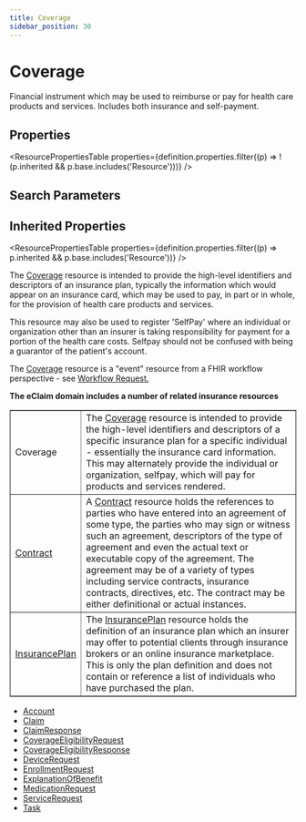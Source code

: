 ```yaml
---
title: Coverage
sidebar_position: 30
---
```



# Coverage

Financial instrument which may be used to reimburse or pay for health care products and services. Includes both insurance and self-payment.

<Tabs queryString="section">
<TabItem value="schema" label="Schema" default>

## Properties

<ResourcePropertiesTable
  properties={definition.properties.filter((p) => !(p.inherited && p.base.includes('Resource')))}
/>

## Search Parameters

<SearchParamsTable searchParams={definition.searchParameters} />

## Inherited Properties

<ResourcePropertiesTable properties={definition.properties.filter((p) => p.inherited && p.base.includes('Resource'))} />

</TabItem>
  <TabItem value="usage" label="Usage">
    <div>  <a name="scope"></a>  <p> The <a href="/docs/api/fhir/resources/coverage">Coverage</a> resource is intended to provide the high-level identifiers and descriptors of an insurance plan, typically the information which would  appear on an insurance card, which may be used to pay, in part or in whole, for the provision of health care products and services.  </p> <p> This resource may also be used to register 'SelfPay' where an individual or organization other than an insurer is taking responsibility for payment for a  portion of the health care costs. Selfpay should not be confused with being a guarantor of the patient's account. </p> <p>The <a href="/docs/api/fhir/resources/coverage">Coverage</a> resource is a "event" resource from a FHIR workflow perspective - see <a href="https://www.hl7.org/fhir/workflow.html#event">Workflow Request.</a></p>  </div>
    </TabItem>
  <TabItem value="relationships" label="Relationships">
    <div>   <a name="bnr"></a>    <p>    <b>The eClaim domain includes a number of related insurance resources</b>   </p>   <table border="1" cellpadding="1" cellspacing="2" frame="box">    <tbody><tr>     <td>Coverage</td>     <td>The <a href="/docs/api/fhir/resources/coverage">Coverage</a> resource is intended to provide the high-level identifiers and descriptors of a specific insurance plan for a specific individual - essentially the insurance card information. This may alternately provide the individual or organization, selfpay,  which will pay for products and services rendered.</td>    </tr>    <tr>     <td><a href="/docs/api/fhir/resources/contract">Contract</a></td>     <td>A <a href="/docs/api/fhir/resources/contract">Contract</a> resource holds the references to parties who have entered into an agreement of some type, the parties who may sign or witness     such an agreement, descriptors of the type of agreement and even the actual text or executable copy of the agreement. The agreement may be of      a variety of types including service contracts, insurance contracts, directives, etc. The contract may be either definitional or actual instances.     </td>    </tr>    <tr>     <td><a href="/docs/api/fhir/resources/insuranceplan">InsurancePlan</a></td>     <td>The <a href="/docs/api/fhir/resources/insuranceplan">InsurancePlan</a> resource holds the definition of an insurance plan which an insurer may offer to potential clients through     insurance brokers or an online insurance marketplace. This is only the plan definition and does not contain or reference      a list of individuals who have purchased the plan.        </td>    </tr>   </tbody></table>  </div>
    </TabItem>
  
  <TabItem value="referencedBy" label="Referenced By">
    <ul><li><a href="/docs/api/fhir/resources/account">Account</a></li>
<li><a href="/docs/api/fhir/resources/claim">Claim</a></li>
<li><a href="/docs/api/fhir/resources/claimresponse">ClaimResponse</a></li>
<li><a href="/docs/api/fhir/resources/coverageeligibilityrequest">CoverageEligibilityRequest</a></li>
<li><a href="/docs/api/fhir/resources/coverageeligibilityresponse">CoverageEligibilityResponse</a></li>
<li><a href="/docs/api/fhir/resources/devicerequest">DeviceRequest</a></li>
<li><a href="/docs/api/fhir/resources/enrollmentrequest">EnrollmentRequest</a></li>
<li><a href="/docs/api/fhir/resources/explanationofbenefit">ExplanationOfBenefit</a></li>
<li><a href="/docs/api/fhir/resources/medicationrequest">MedicationRequest</a></li>
<li><a href="/docs/api/fhir/resources/servicerequest">ServiceRequest</a></li>
<li><a href="/docs/api/fhir/resources/task">Task</a></li></ul>
    </TabItem>

</Tabs>
